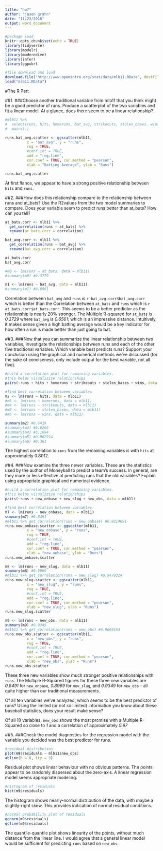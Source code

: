 ```yaml
---
title: "hw7"
author: "jason grahn"
date: "11/23/2018"
output: word_document
---
```


```r
#package load
knitr::opts_chunk$set(echo = TRUE)
library(tidyverse)
library(modelr)
library(moderndive)
library(infer)
library(ggpubr)

#file download and load
download.file("http://www.openintro.org/stat/data/mlb11.RData", destfile = "mlb11.RData")
load("mlb11.RData")
```

#The R Part

##1. 
###Choose another traditional variable from mlb11 that you think might be a good predictor of runs. Produce a scatterplot of the two variables and fit a linear model. At a glance, does there seem to be a linear relationship? 
```r
#mlb11 %>% 
#  select(runs, hits, homeruns, bat_avg, strikeouts, stolen_bases, wins) %>%
#  pairs(.)

runs.bat_avg.scatter <- ggscatter(mlb11, 
          x = "bat_avg", y = "runs", 
          rug = TRUE,
          #conf.int = TRUE, 
          add = "reg.line", 
          cor.coef = TRUE, cor.method = "pearson",
          xlab = "Batting Average", ylab = "Runs")

runs.bat_avg.scatter
```

At first flance, we appear to have a strong positive relationship between `hits` and `runs`.

##2. 
###How does this relationship compare to the relationship between runs and at_bats? Use the R2values from the two model summaries to compare. Does your variable seem to predict runs better than at_bats? How can you tell?
```r
at_bats.corr <- mlb11 %>% 
  get_correlation(runs ~ at_bats) %>% 
  rename(at_bats.corr = correlation)

bat_avg.corr <- mlb11 %>% 
  get_correlation(runs ~ bat_avg) %>% 
  rename(bat_avg.corr = correlation)

at_bats.corr
bat_avg.corr

#m0 <- lm(runs ~ at_bats, data = mlb11)
#summary(m0) #0.3729

m1 <- lm(runs ~ bat_avg, data = mlb11)
#summary(m1) #0.6561
```

Correlation between `bat_avg` and `runs` is `r bat_avg.corr$bat_avg.corr` which is better than the Correlation between `at_bats` and `runs` which is `r at_bats.corr$at_bats.corr`. This seems to be a better predictor as the relationship is nearly 20% stronger. The Multiple R-squared for `at_bats` is _0.3729_ where `bat_avg` is _0.6561_; which is an impressive distance. Intuitively, it makes sense given a high batting average would be a key indicator for how often a run is made better than just going to bat. 

##3. 
###Now that you can summarize the linear relationship between two variables, investigate the relationships between runs and each of the other five traditional variables. Which variable best predicts runs? Support your conclusion using the graphical and numerical methods we’ve discussed (for the sake of conciseness, only include output for the best variable, not all five).
```r
#build a correlation plot for remaining variables.
#this helps visualizize relationships
pairs(~runs + hits + homeruns + strikeouts + stolen_bases + wins, data = mlb11)
```

```r
#find best correlation between variables
m2 <- lm(runs ~ hits, data = mlb11)
#m3 <- lm(runs ~ homeruns, data = mlb11)
#m4 <- lm(runs ~ strikeouts, data = mlb11)
#m5 <- lm(runs ~ stolen_bases, data = mlb11)
#m6 <- lm(runs ~ wins, data = mlb11)

summary(m2) #0.6419
#summary(m3) #0.6266
#summary(m4) #0.1694
#summary(m5) #0.002914
#summary(m6) #0.361
```

The highest correlation to `runs` from the remaining variables is with `hits` at approximately 0.8012.

##4. 
###Now examine the three newer variables. These are the statistics used by the author of Moneyball to predict a team’s success. In general, are they more or less effective at predicting runs that the old variables? Explain using appropriate graphical and numerical evidence. 
```r
#build a correlation plot for remaining variables.
#this helps visualizize relationships
pairs(~runs + new_onbase + new_slug + new_obs, data = mlb11)
```


```r
#find best correlation between variables
m7 <- lm(runs ~ new_onbase, data = mlb11)
summary(m7) #0.8491
#mlb11 %>% get_correlation(runs ~ new_onbase) #0.9214691
runs.new_onbase.scatter <- ggscatter(mlb11, 
          x = "new_onbase", y = "runs", 
          rug = TRUE,
          #conf.int = TRUE, 
          add = "reg.line", 
          cor.coef = TRUE, cor.method = "pearson",
          xlab = "new_onbase", ylab = "Runs")
runs.new_onbase.scatter

m8 <- lm(runs ~ new_slug, data = mlb11)
summary(m8) #0.8969
#mlb11 %>% get_correlation(runs ~ new_slug) #0.9470324
runs.new_slug.scatter <- ggscatter(mlb11, 
          x = "new_slug", y = "runs", 
          rug = TRUE,
          #conf.int = TRUE, 
          add = "reg.line", 
          cor.coef = TRUE, cor.method = "pearson",
          xlab = "new_slug", ylab = "Runs")
runs.new_slug.scatter

m9 <- lm(runs ~ new_obs, data = mlb11)
summary(m9) #0.9349
#mlb11 %>% get_correlation(runs ~ new_obs) #0.9669163
runs.new_obs.scatter <- ggscatter(mlb11, 
          x = "new_obs", y = "runs", 
          rug = TRUE,
          #conf.int = TRUE, 
          add = "reg.line", 
          cor.coef = TRUE, cor.method = "pearson",
          xlab = "new_obs", ylab = "Runs")
runs.new_obs.scatter
```

These three new variables show much stronger positive relationships with `runs`. The Multiple R-Squared figures for these three new variables are _0.8491_ for `new_onbase`, _0.8969_ for `new_slug`, and _0.9349_ for `new_obs` - all quite higher than our traditional measurements.

Of all ten variables we’ve analyzed, which seems to be the best predictor of runs? Using the limited (or not so limited) information you know about these baseball statistics, does your result make sense? 

Of all 10 variables, `new_obs` shows the most promise with a Multiple R-Squared so close to _1_ and a correlation of approximately _0.97_

##5. 
###Check the model diagnostics for the regression model with the variable you decided was the best predictor for runs.
```r
#residual distribution
plot(m9$residuals ~ mlb11$new_obs)
abline(h = 0, lty = 3)
```
Residual plot shows linear behaviour with no obvious patterns. The points appear to be randomly dispersed about the zero-axis. A linear regression model seems appropriate modeling.

```r
#histogram of residuals
hist(m9$residuals)
```
The histogram shows nearly-normal distribution of the data, with maybe a slightly-right skew. This provides indication of normal residual conditions.

```r
#normal probability plot of residuals
qqnorm(m9$residuals)
qqline(m9$residuals)
```

The quantile-quantile plot shows linearity of the points, without much distance from the linear line. I would agree that a general linear model would be sufficient for predicting `runs` based on `new_obs`.

